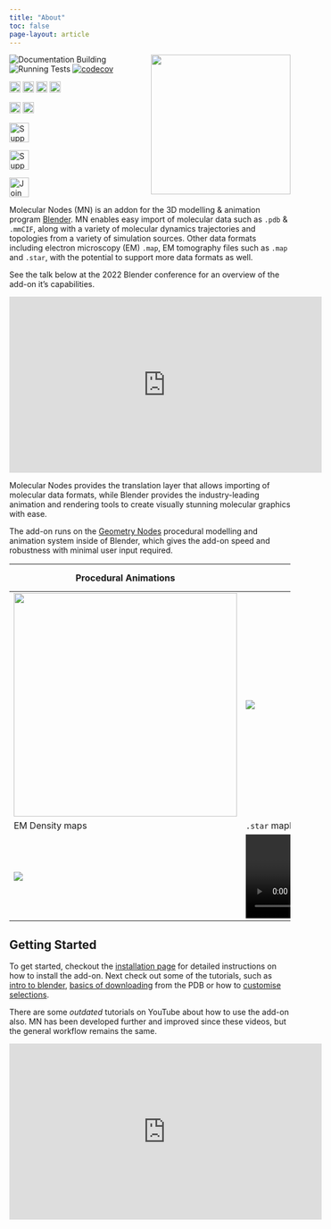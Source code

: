```yaml
---
title: "About"
toc: false
page-layout: article
---
```



<img src="images/logo.png" align="right" style = "height:250px;"/>


![Documentation Building](https://github.com/bradyajohnston/molecularnodes/actions/workflows/docs.yml/badge.svg) ![Running Tests](https://github.com/bradyajohnston/molecularnodes/actions/workflows/tests.yml/badge.svg) [![codecov](https://codecov.io/gh/BradyAJohnston/MolecularNodes/branch/main/graph/badge.svg?token=ZB2SJFY8FU)](https://codecov.io/gh/BradyAJohnston/MolecularNodes)


<a href="https://www.github.com/bradyajohnston/MolecularNodes/releases"><img src="https://img.shields.io/github/v/release/bradyajohnston/molecularnodes" alt="Badge displaying license, which is MIT." style="height:20px"/></a> <a href="https://www.github.com/bradyajohnston/MolecularNodes/releases"><img src="https://img.shields.io/github/downloads/BradyAJohnston/MolecularNodes/total.svg" alt="Repo total downloads count." style="height:20px"/></a> <a href="https://www.buymeacoffee.com/bradyajohnston"><img src="https://img.shields.io/github/license/bradyajohnston/molecularnodes" alt="Badge displaying license, which is MIT." style="height:20px"/></a> <a href="https://www.buymeacoffee.com/bradyajohnston"><img src="https://img.shields.io/github/stars/bradyajohnston/molecularnodes?style=social" alt="Badge displaying count of GitHub stars." style="height:20px"/></a>

<a href="https://pypi.org/project/biotite"><img src="https://img.shields.io/badge/powered%20by-Biotite-orange.svg" alt="Badge showing usage of MDAnalysis as a python package powering the add-on" style="height:20px"/></a> <a href="https://pypi.org/project/MDAnalysis"><img src="https://img.shields.io/badge/powered%20by-MDAnalysis-orange.svg" alt="Badge showing usage of biotite as a python package powering the add-on" style="height:20px"/></a>

 <a href="https://patreon.com/bradyajohnston"><img src="https://img.shields.io/endpoint.svg?url=https%3A%2F%2Fshieldsio-patreon.vercel.app%2Fapi%3Fusername%3Dbradyajohnston%26type%3Dpatrons&style=for-the-badge" alt="Support me on Patreon with ongoing donations" style="height:35px"/></a>

 <a href="https://buymeacoffee.com/bradyajohnston"><img src="https://img.shields.io/badge/Buy%20Me%20a%20Coffee-ffdd00?style=for-the-badge&logo=buy-me-a-coffee&logoColor=black" alt="Support me by buying a couple of coffees as a one-off donation" style="height:35px"/></a>


 <a href="https://discord.gg/fvw6vT3vY9"><img src="https://img.shields.io/badge/Discord-%235865F2.svg?style=for-the-badge&logo=discord&logoColor=white" alt="Join the scientific visualisation in Blender discord." style="height:35px"/></a>



Molecular Nodes (MN) is an addon for the 3D modelling & animation program [Blender](https://blender.org).
MN enables easy import of molecular data such as `.pdb` & `.mmCIF`, along with a variety of molecular dynamics trajectories and topologies from a variety of simulation sources. Other data formats including electron microscopy (EM) `.map`, EM tomography files such as `.map` and `.star`, with the potential to support more data formats as well.

See the talk below at the 2022 Blender conference for an overview of the add-on it's capabilities.

::: center
<iframe width="560" height="315" src="https://www.youtube.com/embed/adhTmwYwOiA?si=em6xRime7HZ8L44T" title="YouTube video player" frameborder="0" allow="accelerometer; autoplay; clipboard-write; encrypted-media; gyroscope; picture-in-picture; web-share" referrerpolicy="strict-origin-when-cross-origin" allowfullscreen></iframe>
:::

Molecular Nodes provides the translation layer that allows importing of molecular data formats, while Blender provides the industry-leading animation and rendering tools to create visually stunning molecular graphics with ease.

The add-on runs on the [Geometry Nodes](https://docs.blender.org/manual/en/latest/modeling/geometry_nodes/introduction.html) procedural modelling and animation system inside of Blender, which gives the add-on speed and robustness with minimal user input required.


|Procedural Animations|Different Stylings|MD Trajectories|
|---|---| --- |
|![](images/index/mn-cartoon-example.gif){width="400px"}|![](images/index/mn-md-example-spike.gif)|![](images/index/mn-md-example.gif)|
|EM Density maps|`.star` mapbacks| |
|![](images/index/mn-example-em.gif) |![](images/index/mn-example-starfile.mp4)| |


## Getting Started

To get started, checkout the [installation page](#installation) for detailed instructions on how to install the add-on. Next check out some of the tutorials, such as [intro to blender](tutorials/00_interface.md), [basics of downloading](tutorials/01_importing.qmd) from the PDB or how to [customise selections](tutorials/02_selections.md).

There are some _outdated_ tutorials on YouTube about how to use the add-on also. MN has been developed further and improved since these videos, but the general workflow remains the same.

::: center
<iframe width="560" height="315" src="https://www.youtube.com/embed/CvmFaRVmZRU" title="YouTube video player" frameborder="0" allow="accelerometer; autoplay; clipboard-write; encrypted-media; gyroscope; picture-in-picture" allowfullscreen>

</iframe>
:::

